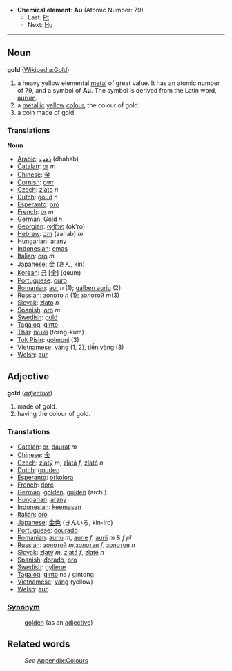 *'''Chemical element''': '''Au''' (Atomic Number: 79)
**Last: [[Platinum|Pt]]
**Next: [[Mercury|Hg]]
----
== Noun ==
'''gold''' ([[en:Gold|Wikipedia:Gold]])

#a heavy yellow elemental [[metal]] of great value.  It has an atomic number of 79, and a symbol of '''Au'''.  The symbol is derived from the Latin word, [[aurum]].
#a [[metallic]] [[yellow]] [[color|colour]], the colour of gold.
#a coin made of gold.


===Translations===

'''Noun'''
* [[Arabic]]: [[ذهب]] (dhahab)
* [[Catalan]]: [[or]] ''m''
* [[Chinese]]: [[金]]
* [[Cornish]]: [[owr]]
* [[Czech]]: [[zlato]] ''n''
* [[Dutch]]: [[goud]] ''n''
* [[Esperanto]]: [[oro]]
* [[French]]: [[or]] ''m''
* [[German]]: [[Gold]] ''n''
* [[Georgian]]: [[ოქრო]] (ok'ro)
* [[Hebrew]]: [[זהב]] (zahab) ''m''
* [[Hungarian]]: [[arany]]
* [[Indonesian]]: [[emas]]
* [[Italian]]: [[oro]] ''m''
* [[Japanese]]: [[金]] (きん, kin)
* [[Korean]]: [[금]] [金] (geum)
* [[Portuguese]]: [[ouro]]
* [[Romanian]]: [[aur]] ''n'' (1); [[galben auriu]] (2)
* [[Russian]]: [[золото]] ''n'' (1); [[золотой]] ''m''(3)
* [[Slovak]]: [[zlato]] ''n''
* [[Spanish]]: [[oro]] ''m''
* [[Swedish]]: [[guld]]
* [[Tagalog]]: [[ginto]]
* [[Thai]]: [[ทองคำ]] (torng-kum)
* [[Tok Pisin]]: [[golmoni]] (3)
* [[Vietnamese]]: [[vàng]] (1, 2), [[tiền vàng]] (3)
* [[Welsh]]: [[aur]]

==Adjective==
;'''gold''' (''[[adjective]]'')
#made of gold.
#having the colour of gold.

===Translations===
* [[Catalan]]: [[or]], [[daurat]] ''m''
* [[Chinese]]: [[金]]
* [[Czech]]: [[zlatý]] ''m'', [[zlatá]] ''f'', [[zlaté]] ''n''
* [[Dutch]]: [[gouden]]
* [[Esperanto]]: [[orkolora]]
* [[French]]: [[doré]]
* [[German]]: [[golden]], [[gülden]] (arch.)
* [[Hungarian]]: [[arany]]
* [[Indonesian]]: [[emas|keemasan]]
* [[Italian]]: [[oro]]
* [[Japanese]]: [[金色]] (きんいろ, kin-iro)
* [[Portuguese]]: [[dourado]]
* [[Romanian]]: [[auriu]] ''m'', [[aurie]] ''f'', [[aurii]] ''m & f pl''
* [[Russian]]: [[золотой]] ''m'',[[золотая]] ''f'', [[золотое]] ''n''
* [[Slovak]]: [[zlatý]] ''m'', [[zlatá]] ''f'', [[zlaté]] ''n''
* [[Spanish]]: [[dorado]], [[oro]]
* [[Swedish]]: [[gyllene]]
* [[Tagalog]]: [[ginto]] na / gintong
* [[Vietnamese]]: [[vàng]] (yellow)
* [[Welsh]]: [[aur]]

===[[Synonym]]===
:[[golden]] (as an [[adjective]])

==Related words==
:''See'' [[Wiktionary_Appendix:Colours|Appendix:Colours]]